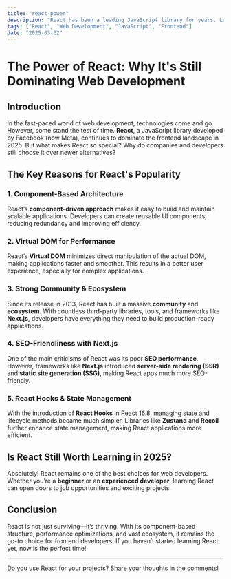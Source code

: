 ```yaml
---
title: "react-power"
description: "React has been a leading JavaScript library for years. Let's explore why it's still the top choice for developers in 2025."
tags: ["React", "Web Development", "JavaScript", "Frontend"]
date: "2025-03-02"
---
```


# The Power of React: Why It's Still Dominating Web Development

## Introduction
In the fast-paced world of web development, technologies come and go. However, some stand the test of time. **React**, a JavaScript library developed by Facebook (now Meta), continues to dominate the frontend landscape in 2025. But what makes React so special? Why do companies and developers still choose it over newer alternatives?

## The Key Reasons for React's Popularity

### 1. **Component-Based Architecture**
React’s **component-driven approach** makes it easy to build and maintain scalable applications. Developers can create reusable UI components, reducing redundancy and improving efficiency.

### 2. **Virtual DOM for Performance**
React’s **Virtual DOM** minimizes direct manipulation of the actual DOM, making applications faster and smoother. This results in a better user experience, especially for complex applications.

### 3. **Strong Community & Ecosystem**
Since its release in 2013, React has built a massive **community** and **ecosystem**. With countless third-party libraries, tools, and frameworks like **Next.js**, developers have everything they need to build production-ready applications.

### 4. **SEO-Friendliness with Next.js**
One of the main criticisms of React was its poor **SEO performance**. However, frameworks like **Next.js** introduced **server-side rendering (SSR)** and **static site generation (SSG)**, making React apps much more SEO-friendly.

### 5. **React Hooks & State Management**
With the introduction of **React Hooks** in React 16.8, managing state and lifecycle methods became much simpler. Libraries like **Zustand** and **Recoil** further enhance state management, making React applications more efficient.

## Is React Still Worth Learning in 2025?
Absolutely! React remains one of the best choices for web developers. Whether you’re a **beginner** or an **experienced developer**, learning React can open doors to job opportunities and exciting projects.

## Conclusion
React is not just surviving—it’s thriving. With its component-based structure, performance optimizations, and vast ecosystem, it remains the go-to choice for frontend developers. If you haven’t started learning React yet, now is the perfect time!

---

Do you use React for your projects? Share your thoughts in the comments!

